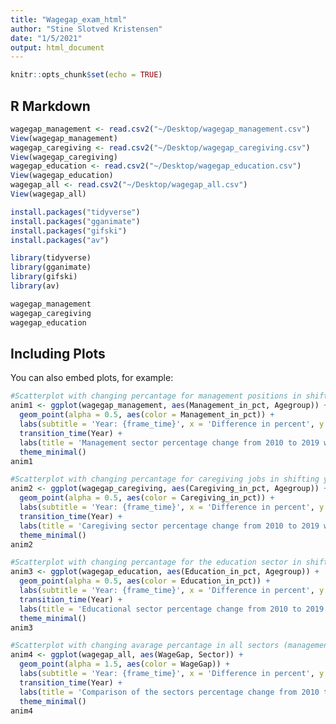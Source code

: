 ```yaml
---
title: "Wagegap_exam_html"
author: "Stine Slotved Kristensen"
date: "1/5/2021"
output: html_document
---
```


```r
knitr::opts_chunk$set(echo = TRUE)
```

## R Markdown

```r

wagegap_management <- read.csv2("~/Desktop/wagegap_management.csv")
View(wagegap_management)
wagegap_caregiving <- read.csv2("~/Desktop/wagegap_caregiving.csv")
View(wagegap_caregiving)
wagegap_education <- read.csv2("~/Desktop/wagegap_education.csv")
View(wagegap_education)
wagegap_all <- read.csv2("~/Desktop/wagegap_all.csv")
View(wagegap_all)

install.packages("tidyverse")
install.packages("gganimate")
install.packages("gifski")
install.packages("av")

library(tidyverse)
library(gganimate)
library(gifski)
library(av)

wagegap_management
wagegap_caregiving
wagegap_education

```

## Including Plots

You can also embed plots, for example:

```r

#Scatterplot with changing percantage for management positions in shifting years
anim1 <- ggplot(wagegap_management, aes(Management_in_pct, Agegroup)) +
  geom_point(alpha = 0.5, aes(color = Management_in_pct)) +
  labs(subtitle = 'Year: {frame_time}', x = 'Difference in percent', y = 'Agegroup') +
  transition_time(Year) +
  labs(title = 'Management sector percentage change from 2010 to 2019 with different agegroups')+
  theme_minimal()
anim1

#Scatterplot with changing percantage for caregiving jobs in shifting years
anim2 <- ggplot(wagegap_caregiving, aes(Caregiving_in_pct, Agegroup)) +
  geom_point(alpha = 0.5, aes(color = Caregiving_in_pct)) +
  labs(subtitle = 'Year: {frame_time}', x = 'Difference in percent', y = 'Agegroup') +
  transition_time(Year) +
  labs(title = 'Caregiving sector percentage change from 2010 to 2019 with different agegroups')+
  theme_minimal()
anim2

#Scatterplot with changing percantage for the education sector in shifting years
anim3 <- ggplot(wagegap_education, aes(Education_in_pct, Agegroup)) +
  geom_point(alpha = 0.5, aes(color = Education_in_pct)) +
  labs(subtitle = 'Year: {frame_time}', x = 'Difference in percent', y = 'Agegroup') +
  transition_time(Year) +
  labs(title = 'Educational sector percentage change from 2010 to 2019 with different agegroups')+
  theme_minimal()
anim3

#Scatterplot with changing avarage percantage in all sectors (management, education and caregiving)
anim4 <- ggplot(wagegap_all, aes(WageGap, Sector)) +
  geom_point(alpha = 1.5, aes(color = WageGap)) +
  labs(subtitle = 'Year: {frame_time}', x = 'Difference in percent', y = 'Sector') +
  transition_time(Year) +
  labs(title = 'Comparison of the sectors percentage change from 2010 to 2019')+
  theme_minimal()
anim4


```

